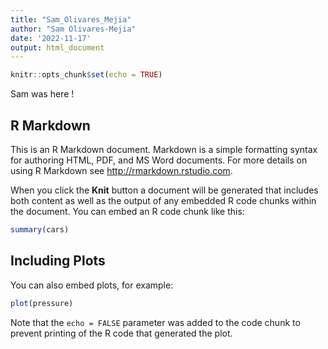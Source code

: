 ```yaml
---
title: "Sam_Olivares_Mejia"
author: "Sam Olivares-Mejia"
date: '2022-11-17'
output: html_document
---
```



```r
knitr::opts_chunk$set(echo = TRUE)
```

Sam was here !

## R Markdown

This is an R Markdown document. Markdown is a simple formatting syntax for authoring HTML, PDF, and MS Word documents. For more details on using R Markdown see <http://rmarkdown.rstudio.com>.

When you click the **Knit** button a document will be generated that includes both content as well as the output of any embedded R code chunks within the document. You can embed an R code chunk like this:

```r
summary(cars)
```

## Including Plots

You can also embed plots, for example:

```r
plot(pressure)
```

Note that the `echo = FALSE` parameter was added to the code chunk to prevent printing of the R code that generated the plot.
